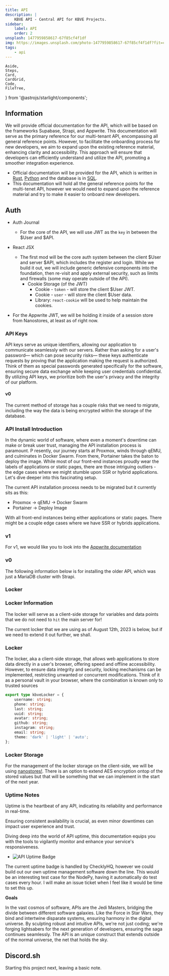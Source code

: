 ```yaml
---
title: API
description: |
    KBVE API - Central API for KBVE Projects.
sidebar:
    label: API
    order: 2
unsplash: 1477959858617-67f85cf4f1df
img: https://images.unsplash.com/photo-1477959858617-67f85cf4f1df?fit=crop&w=1400&h=700&q=75
tags:
    - api
---
```


	Aside,
	Steps,
	Card,
	CardGrid,
	Code,
	FileTree,
} from '@astrojs/starlight/components';

## Information

We will provide official documentation for the API, which will be based on the frameworks Supabase, Strapi, and Appwrite.
This documentation will serve as the primary reference for our multi-tenant API, encompassing all general reference points.
However, to facilitate the onboarding process for new developers, we aim to expand upon the existing reference material, enhancing clarity and accessibility.
This approach will ensure that developers can efficiently understand and utilize the API, promoting a smoother integration experience.

<Aside type="note">

-   Official documentation will be provided for the API, which is written in [Rust](/application/rust/), [Python](/application/python/) and the database is in [SQL](/application/sql/).
-   This documentation will hold all the general reference points for the multi-tenet API, however we would need to expand upon the reference material and try to make it easier to onboard new developers.

</Aside>

## Auth

-   Auth Journal
    -   For the core of the API, we will use JWT as the `key` in between the $User and $API.
-   React JSX

    -   The first mod will be the core auth system between the client $User and server $API, which includes the register and login. While we build it out, we will include generic defensive components into the foundation, then re-visit and apply external security, such as limits and firewalls (some may operate outside of the API).
        -   Cookie Storage (of the JWT)
            -   Cookie - `token` - will store the client $User JWT.
            -   Cookie - `user` - will store the client $User data.
            -   Library: `react-cookie` will be used to help maintain the cookies.

-   For the Appwrite JWT, we will be holding it inside of a session store from Nanostores, at least as of right now.

### API Keys

API keys serve as unique identifiers, allowing our application to communicate seamlessly with our servers.
Rather than asking for a user's password— which can pose security risks— these keys authenticate requests by proving that the application making the request is authorized.
Think of them as special passwords generated specifically for the software, ensuring secure data exchange while keeping user credentials confidential.
By utilizing API keys, we prioritize both the user's privacy and the integrity of our platform.

#### v0

The current method of storage has a couple risks that we need to migrate, including the way the data is being encrypted within the storage of the database.

### API Install Introduction

In the dynamic world of software, where even a moment's downtime can make or break user trust, managing the API installation process is paramount. P
resently, our journey starts at Proxmox, winds through qEMU, and culminates in Docker Swarm.
From there, Portainer takes the baton to deploy the image.
While most of our front-end instances proudly wear the labels of applications or static pages, there are those intriguing outliers - the edge cases where we might stumble upon SSR or hybrid applications.
Let's dive deeper into this fascinating setup.

The current API installation process needs to be migrated but it currently sits as this:

-   Proxmox -> qEMU -> Docker Swarm
-   Portainer -> Deploy Image

With all front-end instances being either applications or static pages.
There might be a couple edge cases where we have SSR or hybrids applications.

### v1

For v1, we would like you to look into the [Appwrite documentation](/application/appwrite/)

### v0

The following information below is for installing the older API, which was just a MariaDB cluster with Strapi.

### Locker

### Locker Information

The locker will serve as a client-side storage for variables and data points that we do not need to `hit` the main server for!

The current locker that we are using as of August 12th, 2023 is below, but if we need to extend it out further, we shall.

### Locker

The locker, aka a client-side storage, that allows web applications to store data directly in a user's browser, offering speed and offline accessibility.
However, to ensure data integrity and security, locking mechanisms can be implemented, restricting unwanted or concurrent modifications.
Think of it as a personal vault in your browser, where the combination is known only to trusted sources

```typescript
export type kbveLocker = {
	username: string;
	phone: string;
	last: string;
	uuid: string;
	avatar: string;
	github: string;
	instagram: string;
	email: string;
	theme: 'dark' | 'light' | 'auto';
};
```

### Locker Storage

For the management of the locker storage on the client-side, we will be using [nanostores!](/application/javascript#nanostores).
There is an option to extend AES encryption ontop of the stored values but that will be something that we can implement in the start of the next year.

### Uptime Notes

Uptime is the heartbeat of any API, indicating its reliability and performance in real-time.

Ensuring consistent availability is crucial, as even minor downtimes can impact user experience and trust.

Diving deep into the world of API uptime, this documentation equips you with the tools to vigilantly monitor and enhance your service's responsiveness.

-   ![API Uptime Badge](https://api.checklyhq.com/v1/badges/checks/206925a6-0f7b-4669-a4fd-b61b3f5b70fc?style=for-the-badge&theme=default&responseTime=true)

The current uptime badge is handled by ChecklyHQ, however we could build out our own uptime management software down the line.
This would be an interesting test case for the NodePy, having it automatically do test cases every hour.
I will make an issue ticket when I feel like it would be time to set this up.

**Goals**

In the vast cosmos of software, APIs are the Jedi Masters, bridging the divide between different software galaxies.
Like the Force in Star Wars, they bind and intertwine disparate systems, ensuring harmony in the digital universe.
By sculpting robust and intuitive APIs, we're not just coding; we're forging lightsabers for the next generation of developers, ensuring the saga continues seamlessly.
The API is an unique construct that extends outside of the normal universe, the net that holds the sky.

## Discord.sh

Starting this project next, leaving a basic note.
